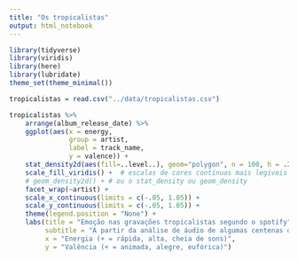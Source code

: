 ```yaml
---
title: "Os tropicalistas"
output: html_notebook
---
```


```r
library(tidyverse)
library(viridis)
library(here)
library(lubridate)
theme_set(theme_minimal())
```

```r
tropicalistas = read.csv("../data/tropicalistas.csv")
```

```r
tropicalistas %>% 
    arrange(album_release_date) %>% 
    ggplot(aes(x = energy, 
               group = artist,
               label = track_name,
               y = valence)) + 
    stat_density2d(aes(fill=..level..), geom="polygon", n = 100, h = .25) +
    scale_fill_viridis() +  # escalas de cores contínuas mais legíveis que as default
    # geom_density2d() + # ou o stat_density ou geom_density
    facet_wrap(~artist) + 
    scale_x_continuous(limits = c(-.05, 1.05)) + 
    scale_y_continuous(limits = c(-.05, 1.05)) + 
    theme(legend.position = "None") + 
    labs(title = "Emoção nas gravações tropicalistas segundo o spotify", 
         subtitle = "A partir da análise de áudio de algumas centenas de faixas de cada um", 
         x = "Energia (+ = rápida, alta, cheia de sons)", 
         y = "Valência (+ = animada, alegre, eufórica)")

```

